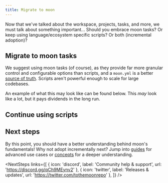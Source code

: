 ```yaml
---
title: Migrate to moon
---
```



Now that we've talked about the workspace, projects, tasks, and more, we must talk about something
important... Should you embrace moon tasks? Or keep using language/ecosystem specific scripts? Or
both (incremental adoption)?

## Migrate to moon tasks

We suggest using moon tasks (of course), as they provide far more granular control and configurable
options than scripts, and a `moon.yml` is a better
[source of truth](./faq#what-should-be-considered-the-source-of-truth). Scripts aren't powerful
enough to scale for large codebases.

An example of what this may look like can be found below. This _may_ look like a lot, but it pays
dividends in the long run.


<LangPartials>
  <MigrateBun key="bun" />
  <MigrateDeno key="deno" />
  <MigrateGo key="go" />
  <MigrateNode key="node" />
  <MigratePHP key="php" />
  <MigratePython key="python" />
  <MigrateRuby key="ruby" />
  <MigrateRust key="rust" />
</LangPartials>

## Continue using scripts


<LangPartials>
  <ScriptsBun key="bun" />
  <ScriptsDeno key="deno" />
  <ScriptsGo key="go" />
  <ScriptsNode key="node" />
  <ScriptsPHP key="php" />
  <ScriptsPython key="python" />
  <ScriptsRuby key="ruby" />
  <ScriptsRust key="rust" />
</LangPartials>

## Next steps

By this point, you should have a better understanding behind moon's fundamentals! Why not adopt
incrementally next? Jump into [guides](./guides/ci) for advanced use cases or [concepts](./concepts)
for a deeper understanding.

<NextSteps
  links={[
    { icon: 'discord', label: 'Community help & support', url: 'https://discord.gg/qCh9MEynv2' },
    { icon: 'twitter', label: 'Releases & updates', url: 'https://twitter.com/tothemoonrepo' },
  ]}
/>
